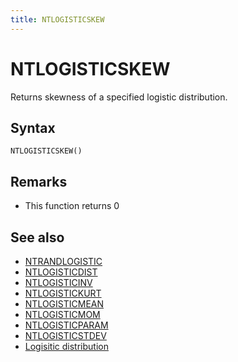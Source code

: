 ```yaml
---
title: NTLOGISTICSKEW
---
```



# NTLOGISTICSKEW

Returns skewness of a specified logistic distribution.

## Syntax

```excel
NTLOGISTICSKEW()
```

## Remarks

- This function returns 0

## See also

- [NTRANDLOGISTIC](https://www.ntrand.com/ntrandlogistic/)
- [NTLOGISTICDIST](https://www.ntrand.com/ntlogisticdist/)
- [NTLOGISTICINV](https://www.ntrand.com/ntlogisticinv/)
- [NTLOGISTICKURT](https://www.ntrand.com/ntlogistickurt/)
- [NTLOGISTICMEAN](https://www.ntrand.com/ntlogisticmean/)
- [NTLOGISTICMOM](https://www.ntrand.com/ntlogisticmom/)
- [NTLOGISTICPARAM](https://www.ntrand.com/ntlogisticparam/)
- [NTLOGISTICSTDEV](https://www.ntrand.com/ntlogisticstdev/)
- [Logisitic distribution](https://www.ntrand.com/logistic-distribution/)
